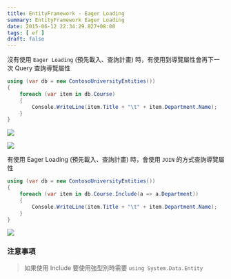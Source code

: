 ```yaml
---
title: EntityFramework - Eager Loading
summary: EntityFramework Eager Loading
date: 2015-06-12 22:34:29.827+08:00
tags: [ ef ]
draft: false
---
```


沒有使用 `Eager Loading` (預先載入、查詢計畫) 時，有使用到導覽屬性會再下一次 Query 查詢導覽屬性

```csharp
using (var db = new ContosoUniversityEntities())  
{
    foreach (var item in db.Course)
    {
        Console.WriteLine(item.Title + "\t" + item.Department.Name);
    }
}
```

![](/static/images/404.webp)

![](/static/images/404.webp)

有使用 Eager Loading (預先載入、查詢計畫) 時，會使用 `JOIN` 的方式查詢導覽屬性

```csharp
using (var db = new ContosoUniversityEntities())  
{
    foreach (var item in db.Course.Include(a => a.Department))
    {
        Console.WriteLine(item.Title + "\t" + item.Department.Name);
    }
}
```

![](/static/images/404.webp)

### 注意事項

> 如果使用 Include 要使用強型別時需要 `using System.Data.Entity`